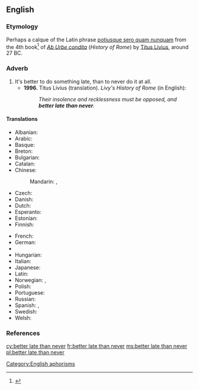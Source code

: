 ==English==

===Etymology===

Perhaps a calque of the Latin phrase [[potiusque sero quam nunquam]] from the 4th book<ref>{{cite web |url=http://mcadams.posc.mu.edu/txt/ah/Livy/Livy04.html |title=Livy's History of Rome |accessdate=May 29, 2007 |author=Butterfield, Bruce J. |date=1996 |format=HTML | publisher=Marquette University ([http://mu.edu mu.edu]) |language=English.}}</ref> of ''[[w:Ab Urbe condita (book)|Ab Urbe condita]]'' (''History of Rome'') by [[w:Livy|Titus Livius]], around 27 BC.

===Adverb===
{{head|en|adverb|head=[[better]] [[late]] than [[never]]}}

# It's better to do something late, than to never do it at all.
#* '''1996.''' Titus Livius (translation). ''Livy's History of Rome'' (in English):
#*: ''Their insolence and recklessness must be opposed, and '''better late than never'''.''

====Translations====
{{trans-top|it’s better to do something late, than to never do it at all}}
* Albanian: {{t-|sq|më mirë vonë se kurrë}}
* Arabic: {{t-|ar|أن يأتي متأخرا خير من أن لا يأتي أبدا|alt=أن يأتي متأخرًا خير من أن لا يأتي أبدًا}}
* Basque: {{t-|eu|hobe da berandu sekula baino}}
* Breton: {{t-|br|gwelloc'h diwezhat eget gwech ebet}}
* Bulgarian: {{t-|bg|по-добре късно отколкото никога|tr=po-dobre kusno otkolkoto nikoga}}
* Catalan: {{t-|ca|més val tard que no mai}}
* Chinese:
*: Mandarin: {{t|cmn|遲到總比不到好|sc=Hani}},  {{t|cmn|迟到总比不到好|tr=chídào zǒng bǐ bù dào hǎo|sc=Hani}}
* Czech: {{t-|cs|lepší pozdě než nikdy}}
* Danish: {{t-|da|bedre sent end aldrig}}
* Dutch: {{t-|nl|beter laat dan nooit}}
* Esperanto: {{t-|eo|pli bone malfrue ol neniam}}
* Estonian: {{t-|et|parem hilja kui mitte kunagi}}
* Finnish: {{t-|fi|parempi myöhään kuin ei milloinkaan}}
{{trans-mid}}
* French: {{t+|fr|mieux vaut tard que jamais}}
* German: {{t-|de|besser spät als nie}}
* {{trreq|he}}
* Hungarian: {{t+|hu|jobb későn, mint soha}}
* Italian: {{t-|it|meglio tardi che mai}}
* Japanese: {{t-|ja|遅くてもやらないよりまし|tr=おそくてもやらないよりまし, osokutemo yaranai yori mashi|sc=Jpan}} <!-- to check {{t-|ja|良いことよりも遅く|tr=よいことよりもおそく, yoi koto-yori-mo osoku|sc=Jpan}} -->
* Latin: {{t-|la|potius sero quam nunquam}}
* Norwegian: {{t-|no|bedre sent enn aldri}}, {{t-|no|bedre seint enn aldri}}
* Polish: {{t+|pl|lepiej późno niż wcale}}
* Portuguese: {{t-|pt|antes tarde do que nunca}}
* Russian: {{t-|ru|лучше поздно, чем никогда|tr=lúčše pózdno, čem nikogdá}}
* Spanish: {{t+|es|más vale tarde que nunca}}, {{t-|es|nunca es tarde si la dicha es buena}}
* Swedish: {{t+|sv|bättre sent än aldrig}}
* Welsh: {{t-|cy|gwell hwyr na hwyrach|alt=gwell rhywbryd na byth}}
{{trans-bottom}}

===References===
<references/>

[[Category:English aphorisms]]

[[cy:better late than never]]
[[fr:better late than never]]
[[ms:better late than never]]
[[pl:better late than never]]